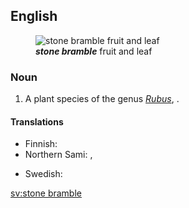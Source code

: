 ==English==
{{wikipedia}}
[[File:Rubus saxatilis02 cropped.jpg|thumb|right|'''''stone bramble''''' fruit and leaf]]

===Noun===
{{en-noun}}

# A plant species of the genus ''[[Rubus]]'', {{taxlink|Rubus saxatilis|species|noshow=1}}.

====Translations====
{{trans-top|Rubus saxatilis}}
* Finnish: {{t+|fi|lillukka}}
* Northern Sami: {{t|se|veaddemuorji}}, {{t|se|lážžamuorji}}
{{trans-mid}}
* Swedish: {{t+|sv|stenbär|n}}
{{trans-bottom}}

[[sv:stone bramble]]